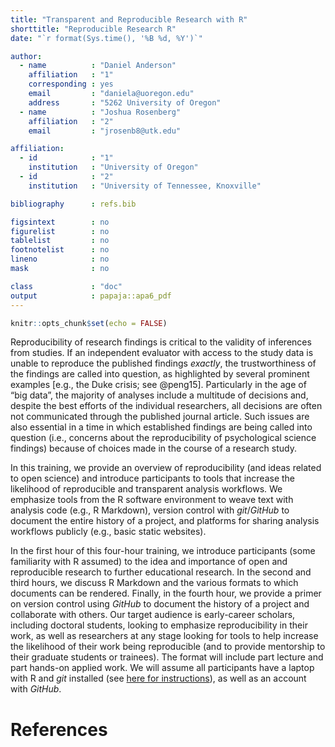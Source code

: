 ```yaml
---
title: "Transparent and Reproducible Research with R"
shorttitle: "Reproducible Research R"
date: "`r format(Sys.time(), '%B %d, %Y')`"

author: 
  - name          : "Daniel Anderson"
    affiliation   : "1"
    corresponding : yes
    email         : "daniela@uoregon.edu"
    address       : "5262 University of Oregon"
  - name          : "Joshua Rosenberg"
    affiliation   : "2"
    email         : "jrosenb8@utk.edu"

affiliation:
  - id            : "1"
    institution   : "University of Oregon"
  - id            : "2"
    institution   : "University of Tennessee, Knoxville"

bibliography      : refs.bib

figsintext        : no
figurelist        : no
tablelist         : no
footnotelist      : no
lineno            : no
mask              : no

class             : "doc"
output            : papaja::apa6_pdf
---
```


```r
knitr::opts_chunk$set(echo = FALSE)
```

<!-- > Provide the course title and description. This information will be used on the AERA Annual Meeting Registration website, in promotional materials, and in the Annual Meeting Program. Developing a clear course description is very important as it is the only information the participant will see prior to registering for the course. Provide a concise description (250 words) that addresses the following: -->

<!--   * Course content -->
<!--   * Format (e.g. lecture, hands-on exercises, group work) -->
<!--   * Course objectives -->
<!--   * Target audience (e.g., graduate students, early career scholars, advanced researchers) -->
<!--   * Prerequisite skills or knowledge -->
<!--   * Potential assignments -->
<!--   * Required material and equipment (e.g., data sets and laptop) -->

<!-- Is the below an alternative title? I was thinking just what we have as the title of the doc, but that's fine too. -->
<!-- **Reproducibility and educational research: An overview and introduction to the tools that make reproducible research work**

This training concerns reproducibility in educational research. Reproducibility is an important consideration for doing research that contributes to theory and builds our understanding of educational practice. While reproducibility has been the focus of other disciplines, where infrastructure and support for it are being developed, educational research has been somewhat slow to embrace reproducible research. The purpose of this workshop is to provide an overview of reproducibility (and ideas related to open science) and to introduce participants to tools that make doing reproducible work possible and efficient. In particular, we emphasize tools from the R software environment, which has multiple tools which work together (in conjunction with a supportive community) to support reproducibility, from the first stages of a data analysis and project to the last. -->

Reproducibility of research findings is critical to the validity of inferences
from studies. If an independent evaluator with access to the study data is
unable to reproduce the published findings *exactly*, the trustworthiness of
the findings are called into question, as highlighted by several prominent
examples [e.g., the Duke crisis; see @peng15]. Particularly in the age of "big
data", the majority of analyses include a multitude of decisions and, despite
the best efforts of the individual researchers, all decisions are often not
communicated through the published journal article. Such issues are also
essential in a time in which established findings are being called into question
(i.e., concerns about the reproducibility of psychological science findings)
because of choices made in the course of a research study.

In this training, we provide an overview of reproducibility (and ideas
related to open science) and introduce participants to tools that increase the
likelihood of reproducible and transparent analysis workflows. We emphasize
tools from the R software environment to weave text with analysis code (e.g., R
Markdown), version control with *git*/*GitHub* to document the entire history
of a project, and platforms for sharing analysis workflows publicly (e.g., basic
static websites).

In the first hour of this four-hour training, we introduce participants (some
familiarity with R assumed) to the idea and importance of open and reproducible
research to further educational research. In the second and third hours, we
discuss R Markdown and the various formats to which documents can be rendered.
Finally, in the fourth hour, we provide a primer on version control using
*GitHub* to document the history of a project and collaborate with others.
Our target audience is early-career scholars, including doctoral students,
looking to emphasize reproducibility in their work, as well as researchers at
any stage looking for tools to help increase the likelihood of their work being
reproducible (and to provide mentorship to their graduate students or trainees).
The format will include part lecture and part hands-on applied work. We will
assume all participants have a laptop with R and *git* installed (see [here for instructions](http://happygitwithr.com/install-git.html)), as well as an
account with *GitHub*.

\newpage
# References